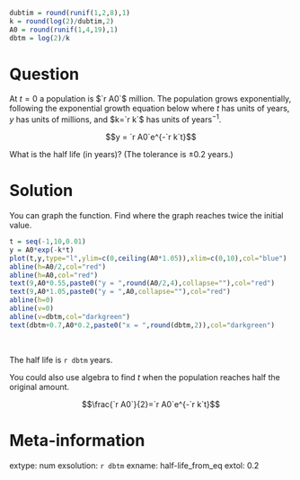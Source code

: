 ```r
dubtim = round(runif(1,2,8),1)
k = round(log(2)/dubtim,2)
A0 = round(runif(1,4,19),1)
dbtm = log(2)/k
```


Question
========

At $t=0$ a population is $`r A0`$ million. The population grows exponentially, following the exponential growth equation below where $t$ has units of years, $y$ has units of millions, and $k=`r k`$ has units of years$^{-1}$.

$$y = `r A0`e^{-`r k`t}$$

What is the half life (in years)? (The tolerance is $\pm 0.2$ years.)


Solution
========

You can graph the function. Find where the graph reaches twice the initial value.

```r
t = seq(-1,10,0.01)
y = A0*exp(-k*t)
plot(t,y,type="l",ylim=c(0,ceiling(A0*1.05)),xlim=c(0,10),col="blue")
abline(h=A0/2,col="red")
abline(h=A0,col="red")
text(9,A0*0.55,paste0("y = ",round(A0/2,4),collapse=""),col="red")
text(9,A0*1.05,paste0("y = ",A0,collapse=""),col="red")
abline(h=0)
abline(v=0)
abline(v=dbtm,col="darkgreen")
text(dbtm+0.7,A0*0.2,paste0("x = ",round(dbtm,2)),col="darkgreen")
```
\

The half life is `r dbtm` years.

You could also use algebra to find $t$ when the population reaches half the original amount.

$$\frac{`r A0`}{2}=`r A0`e^{-`r k`t}$$

Meta-information
============
extype: num
exsolution: `r dbtm`
exname: half-life_from_eq
extol: 0.2